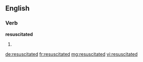 ==English==

===Verb===
'''resuscitated'''

# {{past of|resuscitate}}

[[de:resuscitated]]
[[fr:resuscitated]]
[[mg:resuscitated]]
[[vi:resuscitated]]